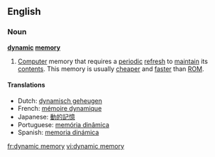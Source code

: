 ==English==

===Noun===
'''[[dynamic]] [[memory]]'''

# [[Computer]] memory that requires a [[periodic]] [[refresh]] to [[maintain]] its [[contents]].  This memory is usually [[cheaper]] and [[faster]] than [[ROM]].

====Translations====
*Dutch: [[dynamisch geheugen]] {{n}}
*French: [[mémoire dynamique]] {{f}}
*Japanese: [[動的記憶]]
*Portuguese: [[memória dinâmica]] {{f}}
*Spanish: [[memoria dinámica]] {{f}}

[[fr:dynamic memory]]
[[vi:dynamic memory]]